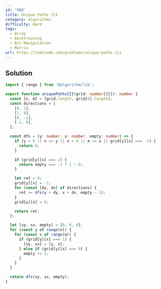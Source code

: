 ```yaml
---
id: '980'
title: Unique Paths III
category: Algorithms
difficulty: Hard
tags:
  - Array
  - Backtracking
  - Bit Manipulation
  - Matrix
url: https://leetcode.com/problems/unique-paths-iii
---
```


## Solution

```typescript showLineNumbers
import { range } from '@algorithm/lib';

export function uniquePathsIII(grid: number[][]): number {
  const [n, m] = [grid.length, grid[0].length];
  const directions = [
    [0, 1],
    [1, 0],
    [0, -1],
    [-1, 0],
  ];

  const dfs = (y: number, x: number, empty: number) => {
    if (y < 0 || n <= y || x < 0 || m <= x || grid[y][x] === -1) {
      return 0;
    }

    if (grid[y][x] === 2) {
      return empty === -1 ? 1 : 0;
    }

    let ret = 0;
    grid[y][x] = -1;
    for (const [dy, dx] of directions) {
      ret += dfs(y + dy, x + dx, empty - 1);
    }
    grid[y][x] = 0;

    return ret;
  };

  let [sy, sx, empty] = [0, 0, 0];
  for (const y of range(n)) {
    for (const x of range(m)) {
      if (grid[y][x] === 1) {
        [sy, sx] = [y, x];
      } else if (grid[y][x] === 0) {
        empty += 1;
      }
    }
  }

  return dfs(sy, sx, empty);
}
```
